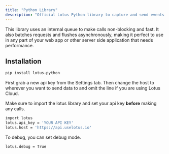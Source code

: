 ```yaml
---
title: "Python Library"
description: "Official Lotus Python library to capture and send events to any Lotus instance (self-hosted or cloud)."
---
```


This library uses an internal queue to make calls non-blocking and fast. It also
batches requests and flushes asynchronously, making it perfect to use in any
part of your web app or other server side application that needs performance.

## Installation

```bash
pip install lotus-python
```

First grab a new api key from the Settings tab. Then change the host to wherever
you want to send data to and omit the line if you are using Lotus Cloud.

Make sure to import the lotus library and set your api key **before** making any
calls.

```bash
import lotus
lotus.api_key = 'YOUR API KEY'
lotus.host = 'https://api.uselotus.io'
```

To debug, you can set debug mode.

```bash
lotus.debug = True
```

